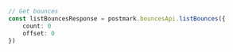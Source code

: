 ```typescript index.ts
// Get bounces
const listBouncesResponse = postmark.bouncesApi.listBounces({
    count: 0
    offset: 0
})
```